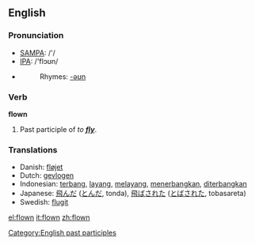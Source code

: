 ==English==

===Pronunciation===
*[[w:SAMPA|SAMPA]]: /'/
*[[w:IPA|IPA]]: /'flɔʊn/
*{{audio|en-us-flown.ogg|Audio (US)}}
*:Rhymes: [[Rhymes:English:-əʊn|-əʊn]]

===Verb===
'''flown'''

# Past participle of ''to '''[[fly]]'''''.

===Translations===
{{rfc-level|Translations at L3+ (AutoFormat would have corrected level of Translations)}}
*Danish: [[fløjet]]
*Dutch: [[gevlogen]]
*Indonesian: [[terbang]], [[layang]], [[layang|melayang]], [[terbang|menerbangkan]], [[terbang|diterbangkan]]
*Japanese: [[飛んだ]] ([[とんだ]], tonda), [[飛ばされた]] ([[とばされた]], tobasareta)
*Swedish: [[flugit]]

[[Category:English past participles]]

[[el:flown]]
[[it:flown]]
[[zh:flown]]
